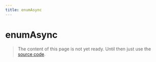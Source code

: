 ```yaml
---
title: enumAsync
---
```


# enumAsync

> The content of this page is not yet ready. Until then just use the [source code](https://github.com/fabian-hiller/valibot/blob/main/library/src/schemas/enum/enumAsync.ts).
